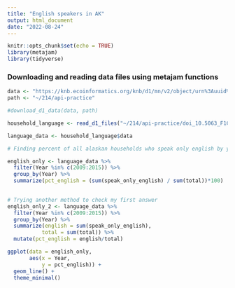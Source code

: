 ```yaml
---
title: "English speakers in AK"
output: html_document
date: "2022-08-24"
---
```


```r
knitr::opts_chunk$set(echo = TRUE)
library(metajam)
library(tidyverse)
```

### Downloading and reading data files using metajam functions
```r

data <- "https://knb.ecoinformatics.org/knb/d1/mn/v2/object/urn%3Auuid%3A7fc6f6db-c5ea-426a-a743-1f2edafb43b8"
path <- "~/214/api-practice"

#download_d1_data(data, path)

household_language <- read_d1_files("~/214/api-practice/doi_10.5063_F1CJ8BPH__household_language__csv")
```

```r
language_data <- household_language$data

# Finding percent of all alaskan households who speak only english by year btwn 2009 and 2015

english_only <- language_data %>%
  filter(Year %in% c(2009:2015)) %>%
  group_by(Year) %>%
  summarize(pct_english = (sum(speak_only_english) / sum(total))*100)
  

# Trying another method to check my first answer
english_only_2 <- language_data %>%
  filter(Year %in% c(2009:2015)) %>%
  group_by(Year) %>%
  summarize(english = sum(speak_only_english),
           total = sum(total)) %>%
  mutate(pct_english = english/total)

```

```r
ggplot(data = english_only, 
       aes(x = Year, 
           y = pct_english)) + 
  geom_line() + 
  theme_minimal() 
```


